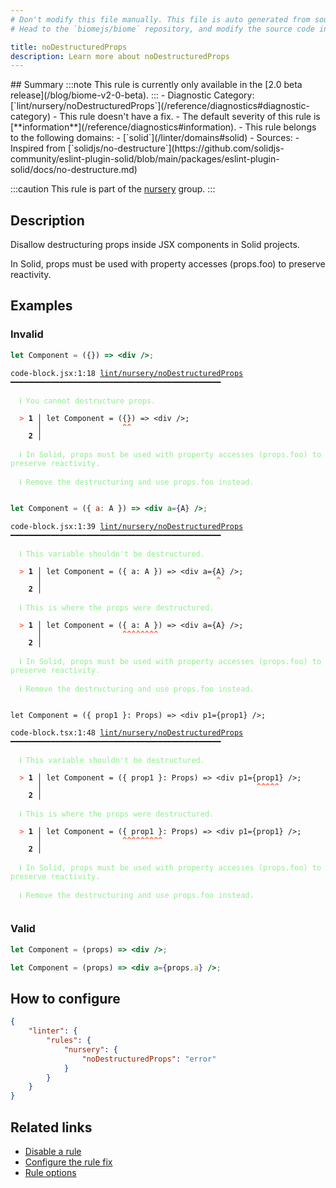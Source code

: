 ```yaml
---
# Don't modify this file manually. This file is auto generated from source, and you will lose your changes next time the website is built.
# Head to the `biomejs/biome` repository, and modify the source code in there.

title: noDestructuredProps
description: Learn more about noDestructuredProps
---
```


<Tabs>
<TabItem label="JavaScript (and super languages)" icon="seti:javascript">
## Summary
:::note
This rule is currently only available in the [2.0 beta release](/blog/biome-v2-0-beta).
:::
- Diagnostic Category: [`lint/nursery/noDestructuredProps`](/reference/diagnostics#diagnostic-category)
- This rule doesn't have a fix.
- The default severity of this rule is [**information**](/reference/diagnostics#information).
- This rule belongs to the following domains:
  - [`solid`](/linter/domains#solid)
- Sources: 
  - Inspired from [`solidjs/no-destructure`](https://github.com/solidjs-community/eslint-plugin-solid/blob/main/packages/eslint-plugin-solid/docs/no-destructure.md)

:::caution
This rule is part of the [nursery](/linter/rules/#nursery) group.
:::
## Description
Disallow destructuring props inside JSX components in Solid projects.

In Solid, props must be used with property accesses (props.foo) to preserve reactivity.

## Examples

### Invalid

```jsx
let Component = ({}) => <div />;
```

<pre class="language-text"><code class="language-text">code-block.jsx:1:18 <a href="https://biomejs.dev/linter/rules/no-destructured-props">lint/nursery/noDestructuredProps</a> ━━━━━━━━━━━━━━━━━━━━━━━━━━━━━━━━━━━━━━━━━━━━━━━<br /><br />  <strong><span style="color: lightgreen;">ℹ</span></strong> <span style="color: lightgreen;">You cannot destructure props.</span><br />  <br />  <strong><span style="color: Tomato;">&gt;</span></strong> <strong>1 │ </strong>let Component = (&#123;&#125;) =&gt; &lt;div /&gt;;<br />   <strong>   │ </strong>                 <strong><span style="color: Tomato;">^</span></strong><strong><span style="color: Tomato;">^</span></strong><br />    <strong>2 │ </strong><br />  <br />  <strong><span style="color: lightgreen;">ℹ</span></strong> <span style="color: lightgreen;">In Solid, props must be used with property accesses (props.foo) to preserve reactivity.</span><br />  <br />  <strong><span style="color: lightgreen;">ℹ</span></strong> <span style="color: lightgreen;">Remove the destructuring and use props.foo instead.</span><br />  <br /></code></pre>

```jsx
let Component = ({ a: A }) => <div a={A} />;
```

<pre class="language-text"><code class="language-text">code-block.jsx:1:39 <a href="https://biomejs.dev/linter/rules/no-destructured-props">lint/nursery/noDestructuredProps</a> ━━━━━━━━━━━━━━━━━━━━━━━━━━━━━━━━━━━━━━━━━━━━━━━<br /><br />  <strong><span style="color: lightgreen;">ℹ</span></strong> <span style="color: lightgreen;">This variable shouldn't be destructured.</span><br />  <br />  <strong><span style="color: Tomato;">&gt;</span></strong> <strong>1 │ </strong>let Component = (&#123; a: A &#125;) =&gt; &lt;div a=&#123;A&#125; /&gt;;<br />   <strong>   │ </strong>                                      <strong><span style="color: Tomato;">^</span></strong><br />    <strong>2 │ </strong><br />  <br />  <strong><span style="color: lightgreen;">ℹ</span></strong> <span style="color: lightgreen;">This is where the props were destructured.</span><br />  <br />  <strong><span style="color: Tomato;">&gt;</span></strong> <strong>1 │ </strong>let Component = (&#123; a: A &#125;) =&gt; &lt;div a=&#123;A&#125; /&gt;;<br />   <strong>   │ </strong>                 <strong><span style="color: Tomato;">^</span></strong><strong><span style="color: Tomato;">^</span></strong><strong><span style="color: Tomato;">^</span></strong><strong><span style="color: Tomato;">^</span></strong><strong><span style="color: Tomato;">^</span></strong><strong><span style="color: Tomato;">^</span></strong><strong><span style="color: Tomato;">^</span></strong><strong><span style="color: Tomato;">^</span></strong><br />    <strong>2 │ </strong><br />  <br />  <strong><span style="color: lightgreen;">ℹ</span></strong> <span style="color: lightgreen;">In Solid, props must be used with property accesses (props.foo) to preserve reactivity.</span><br />  <br />  <strong><span style="color: lightgreen;">ℹ</span></strong> <span style="color: lightgreen;">Remove the destructuring and use props.foo instead.</span><br />  <br /></code></pre>

```tsx
let Component = ({ prop1 }: Props) => <div p1={prop1} />;
```

<pre class="language-text"><code class="language-text">code-block.tsx:1:48 <a href="https://biomejs.dev/linter/rules/no-destructured-props">lint/nursery/noDestructuredProps</a> ━━━━━━━━━━━━━━━━━━━━━━━━━━━━━━━━━━━━━━━━━━━━━━━<br /><br />  <strong><span style="color: lightgreen;">ℹ</span></strong> <span style="color: lightgreen;">This variable shouldn't be destructured.</span><br />  <br />  <strong><span style="color: Tomato;">&gt;</span></strong> <strong>1 │ </strong>let Component = (&#123; prop1 &#125;: Props) =&gt; &lt;div p1=&#123;prop1&#125; /&gt;;<br />   <strong>   │ </strong>                                               <strong><span style="color: Tomato;">^</span></strong><strong><span style="color: Tomato;">^</span></strong><strong><span style="color: Tomato;">^</span></strong><strong><span style="color: Tomato;">^</span></strong><strong><span style="color: Tomato;">^</span></strong><br />    <strong>2 │ </strong><br />  <br />  <strong><span style="color: lightgreen;">ℹ</span></strong> <span style="color: lightgreen;">This is where the props were destructured.</span><br />  <br />  <strong><span style="color: Tomato;">&gt;</span></strong> <strong>1 │ </strong>let Component = (&#123; prop1 &#125;: Props) =&gt; &lt;div p1=&#123;prop1&#125; /&gt;;<br />   <strong>   │ </strong>                 <strong><span style="color: Tomato;">^</span></strong><strong><span style="color: Tomato;">^</span></strong><strong><span style="color: Tomato;">^</span></strong><strong><span style="color: Tomato;">^</span></strong><strong><span style="color: Tomato;">^</span></strong><strong><span style="color: Tomato;">^</span></strong><strong><span style="color: Tomato;">^</span></strong><strong><span style="color: Tomato;">^</span></strong><strong><span style="color: Tomato;">^</span></strong><br />    <strong>2 │ </strong><br />  <br />  <strong><span style="color: lightgreen;">ℹ</span></strong> <span style="color: lightgreen;">In Solid, props must be used with property accesses (props.foo) to preserve reactivity.</span><br />  <br />  <strong><span style="color: lightgreen;">ℹ</span></strong> <span style="color: lightgreen;">Remove the destructuring and use props.foo instead.</span><br />  <br /></code></pre>

### Valid

```jsx
let Component = (props) => <div />;
```

```jsx
let Component = (props) => <div a={props.a} />;
```

## How to configure
```json title="biome.json"
{
	"linter": {
		"rules": {
			"nursery": {
				"noDestructuredProps": "error"
			}
		}
	}
}

```
## Related links

- [Disable a rule](/linter/#disable-a-rule)
- [Configure the rule fix](/linter#configure-the-rule-fix)
- [Rule options](/linter/#rule-options)

</TabItem>
</Tabs>

